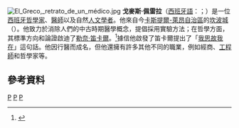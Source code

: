 [[File:El_Greco,_retrato_de_un_médico.jpg|thumb]]
'''戈麥斯·佩雷拉'''（[[西班牙語|西班牙語]]：{{lang|es|Gómez Pereira}}；{{bd|1500年||1567年|catIdx=P}}）是一位[[西班牙|西班牙]][[哲學家|哲學家]]、[[醫師|醫師]]以及自然[[人文學|人文學者]]。他來自今[[卡斯提爾-萊昂自治區|卡斯提爾-萊昂自治區]]的[[坎波城|坎波城]]（{{lang|es|Medina del Campo}}）。他致力於消除人們的中古時期醫學概念，提倡採用實驗方法；在哲學方面，其標準方向和論證啟迪了[[笛卡尔|勒奈·笛卡爾]]。<ref>{{cite book|author=Santos López, Modesto|title=Gómez Pereira, médico y filósofo medinense {{es}} |work=Historia de Medina del Campo y su Tierra, volumen I: Nacimiento y expansión.|year=1986|publisher=Eufemio Lorenzo Sanz, coord. Ayuntamiento de Medina del Campo|id=ISBN 978-84-505-4412-1}}</ref>據信他啟發了笛卡爾提出了「[[我思故我在|我思故我在]]」這句話。他因行醫而成名，但他還擁有許多其他不同的職業，例如經商、[[工程師|工程師]]和哲學家等。

==參考資料==
<references/>

{{Authority control}}
{{西班牙人小作品}}

[[Category:西班牙哲學家|P]]
[[Category:西班牙醫學家|P]]
[[Category:薩拉曼卡大學校友|P]]